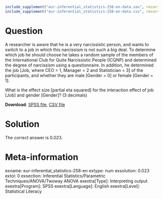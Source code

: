```{r, echo = FALSE, results = "hide"}
include_supplement("eur-inferential_statistics-258-en-data.sav", recursive = TRUE)
include_supplement("eur-inferential_statistics-258-en-data.csv", recursive = TRUE)
```

Question
========
A researcher is aware that he is a very narcissistic person, and wants to switch to a job in which this narcissism is not such a big deal. To determine which job he should choose he takes a random sample of the members of the International Club for Quite Narcissistic People (ICQNP) and determined the degree of narcissism using a questionnaire. In addition, he determined the job [Job, where CEO = 1, Manager = 2 and Statistician = 3] of the participants, and whether they are male [Gender = 0] or female [Gender = 1].

What is the effect size [partial eta squared] for the interaction effect of job [Job] and gender [Gender]? (3 decimals)

**Download**: [SPSS file](eur-inferential_statistics-258-en-data.sav), [CSV file](eur-inferential_statistics-258-en-data.csv)


Solution
========
The correct answer is 0.023.


Meta-information
================
exname: eur-inferential_statistics-258-en
extype: num
exsolution: 0.023
extol: 0
exsection: Inferential Statistics/Parametric Techniques/ANOVA/Twoway ANOVA
exextra[Type]: Interpreting output
exextra[Program]: SPSS
exextra[Language]: English
exextra[Level]: Statistical Literacy